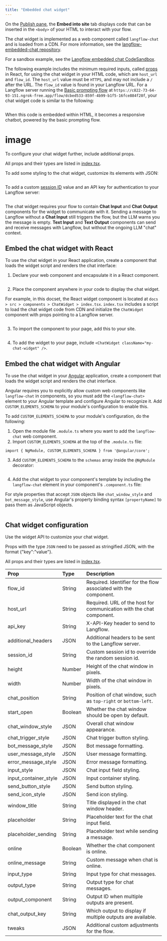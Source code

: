 ```yaml
---
title: "Embedded chat widget"
---
```


On the [Publish pane](https://docs.langflow.org/concepts-publish), the **Embed into site** tab displays code that can be inserted in the `<body>` of your HTML to interact with your flow.

The chat widget is implemented as a web component called `langflow-chat` and is loaded from a CDN. For more information, see the [langflow-embedded-chat repository](https://github.com/langflow-ai/langflow-embedded-chat).

For a sandbox example, see the [Langflow embedded chat CodeSandbox](https://codesandbox.io/p/sandbox/langflow-embedded-chat-example-dv9zpx).

The following example includes the minimum required inputs, called [props](https://react.dev/learn/passing-props-to-a-component) in React, for using the chat widget in your HTML code, which are `host_url` and `flow_id`. The `host_url` value must be `HTTPS`, and may not include a `/` after the URL. The `flow_id` value is found in your Langflow URL. For a Langflow server running the [Basic prompting flow](https://docs.langflow.org/basic-prompting) at `https://c822-73-64-93-151.ngrok-free.app/flow/dcbed533-859f-4b99-b1f5-16fce884f28f`, your chat widget code is similar to the following:

```
```

When this code is embedded within HTML, it becomes a responsive chatbot, powered by the basic prompting flow.

# image

To configure your chat widget further, include additional props.

All props and their types are listed in [index.tsx](https://github.com/langflow-ai/langflow-embedded-chat/blob/main/src/index.tsx).

To add some styling to the chat widget, customize its elements with JSON:

```
```

To add a custom [session ID](https://docs.langflow.org/session-id) value and an API key for authentication to your Langflow server:

```
```

The chat widget requires your flow to contain **Chat Input** and **Chat Output** components for the widget to communicate with it. Sending a message to Langflow without a **Chat Input** still triggers the flow, but the LLM warns you the message is empty. **Text Input** and **Text Output** components can send and receive messages with Langflow, but without the ongoing LLM "chat" context.

## **Embed the chat widget with React**[**​**](https://docs.langflow.org/embedded-chat-widget#embed-the-chat-widget-with-react)

To use the chat widget in your React application, create a component that loads the widget script and renders the chat interface:

1. Declare your web component and encapsulate it in a React component.

```
```

2. Place the component anywhere in your code to display the chat widget.

For example, in this docset, the React widget component is located at `docs > src > components > ChatWidget > index.tsx`. `index.tsx` includes a script to load the chat widget code from CDN and initialize the `ChatWidget` component with props pointing to a Langflow server.

```
```

3. To import the component to your page, add this to your site.

```
```

4. To add the widget to your page, include `<ChatWidget className="my-chat-widget" />`.

## **Embed the chat widget with Angular**

To use the chat widget in your [Angular](https://angular.dev/overview) application, create a component that loads the widget script and renders the chat interface.

Angular requires you to explicitly allow custom web components like `langflow-chat` in components, so you must add the `<langflow-chat>` element to your Angular template and configure Angular to recognize it. Add `CUSTOM_ELEMENTS_SCHEMA` to your module's configuration to enable this.

To add `CUSTOM_ELEMENTS_SCHEMA` to your module's configuration, do the following:

1. Open the module file `.module.ts` where you want to add the `langflow-chat` web component.
2. Import `CUSTOM_ELEMENTS_SCHEMA` at the top of the `.module.ts` file:

`import { NgModule, CUSTOM_ELEMENTS_SCHEMA } from '@angular/core';`

3. Add `CUSTOM_ELEMENTS_SCHEMA` to the `schemas` array inside the `@NgModule` decorator:

```
```

4. Add the chat widget to your component's template by including the `langflow-chat` element in your component's `.component.ts` file:

For style properties that accept `JSON` objects like `chat_window_style` and `bot_message_style`, use Angular's property binding syntax `[propertyName]` to pass them as JavaScript objects.

```
```

## **Chat widget configuration**

Use the widget API to customize your chat widget.

Props with the type `JSON` need to be passed as stringified JSON, with the format {"key":"value"}.

All props and their types are listed in [index.tsx](https://github.com/langflow-ai/langflow-embedded-chat/blob/main/src/index.tsx).

| **Prop**              | **Type** | **Description**                                                      |
| :-------------------- | :------- | :------------------------------------------------------------------- |
| flow_id               | String   | Required. Identifier for the flow associated with the component.     |
| host_url              | String   | Required. URL of the host for communication with the chat component. |
| api_key               | String   | X-API-Key header to send to Langflow.                                |
| additional_headers    | JSON     | Additional headers to be sent to the Langflow server.                |
| session_id            | String   | Custom session id to override the random session id.                 |
| height                | Number   | Height of the chat window in pixels.                                 |
| width                 | Number   | Width of the chat window in pixels.                                  |
| chat_position         | String   | Position of chat window, such as `top-right` or `bottom-left`.       |
| start_open            | Boolean  | Whether the chat window should be open by default.                   |
| chat_window_style     | JSON     | Overall chat window appearance.                                      |
| chat_trigger_style    | JSON     | Chat trigger button styling.                                         |
| bot_message_style     | JSON     | Bot message formatting.                                              |
| user_message_style    | JSON     | User message formatting.                                             |
| error_message_style   | JSON     | Error message formatting.                                            |
| input_style           | JSON     | Chat input field styling.                                            |
| input_container_style | JSON     | Input container styling.                                             |
| send_button_style     | JSON     | Send button styling.                                                 |
| send_icon_style       | JSON     | Send icon styling.                                                   |
| window_title          | String   | Title displayed in the chat window header.                           |
| placeholder           | String   | Placeholder text for the chat input field.                           |
| placeholder_sending   | String   | Placeholder text while sending a message.                            |
| online                | Boolean  | Whether the chat component is online.                                |
| online_message        | String   | Custom message when chat is online.                                  |
| input_type            | String   | Input type for chat messages.                                        |
| output_type           | String   | Output type for chat messages.                                       |
| output_component      | String   | Output ID when multiple outputs are present.                         |
| chat_output_key       | String   | Which output to display if multiple outputs are available.           |
| tweaks                | JSON     | Additional custom adjustments for the flow.                          |